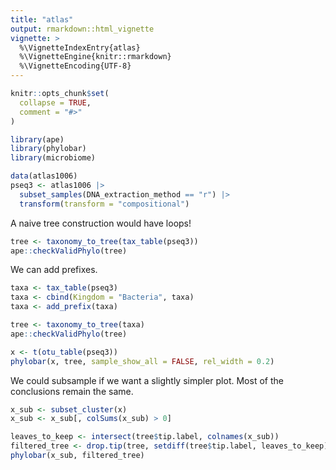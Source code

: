 ```yaml
---
title: "atlas"
output: rmarkdown::html_vignette
vignette: >
  %\VignetteIndexEntry{atlas}
  %\VignetteEngine{knitr::rmarkdown}
  %\VignetteEncoding{UTF-8}
---
```


```r
knitr::opts_chunk$set(
  collapse = TRUE,
  comment = "#>"
)
```

```r
library(ape)
library(phylobar)
library(microbiome)
```

```r
data(atlas1006)
pseq3 <- atlas1006 |>
  subset_samples(DNA_extraction_method == "r") |>
  transform(transform = "compositional")
```

A naive tree construction would have loops!

```r
tree <- taxonomy_to_tree(tax_table(pseq3))
ape::checkValidPhylo(tree)
```

We can add prefixes.

```r
taxa <- tax_table(pseq3)
taxa <- cbind(Kingdom = "Bacteria", taxa)
taxa <- add_prefix(taxa)

tree <- taxonomy_to_tree(taxa)
ape::checkValidPhylo(tree)
```

```r
x <- t(otu_table(pseq3))
phylobar(x, tree, sample_show_all = FALSE, rel_width = 0.2)
```

We could subsample if we want a slightly simpler plot. Most of the conclusions
remain the same.

```r
x_sub <- subset_cluster(x)
x_sub <- x_sub[, colSums(x_sub) > 0]

leaves_to_keep <- intersect(tree$tip.label, colnames(x_sub))
filtered_tree <- drop.tip(tree, setdiff(tree$tip.label, leaves_to_keep))
phylobar(x_sub, filtered_tree)
```